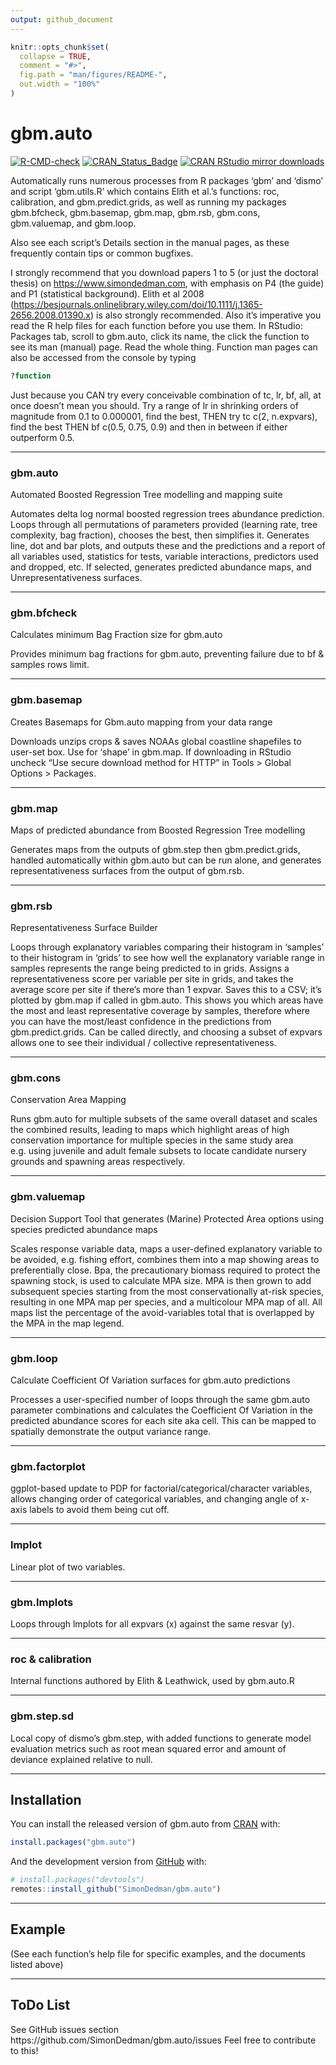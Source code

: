 ```yaml
---
output: github_document
---
```


<!-- README.md is generated from README.Rmd. Please edit that file -->

```r
knitr::opts_chunk$set(
  collapse = TRUE,
  comment = "#>",
  fig.path = "man/figures/README-",
  out.width = "100%"
)
```

# gbm.auto

<!-- badges: start -->
[![R-CMD-check](https://github.com/SimonDedman/gbm.auto/actions/workflows/R-CMD-check.yaml/badge.svg)](https://github.com/SimonDedman/gbm.auto/actions/workflows/R-CMD-check.yaml)
[![CRAN\_Status\_Badge](https://www.r-pkg.org/badges/version/gbm.auto)](https://cran.r-project.org/package=gbm.auto)
[![CRAN RStudio mirror downloads](https://cranlogs.r-pkg.org/badges/gbm.auto)](https://cran.r-project.org/package=gbm.auto)
<!-- badges: end -->
<!-- badgeplacer(location = ".", status = "active", githubaccount = SimonDedman, githubrepo = gbm.auto, branch = master, name = "README.Rmd") -->

Automatically runs numerous processes from R packages 'gbm' and 'dismo' and script 'gbm.utils.R' which contains Elith et al.'s functions: roc, calibration, and gbm.predict.grids, as well as running my packages gbm.bfcheck, gbm.basemap, gbm.map, gbm.rsb, gbm.cons, gbm.valuemap, and gbm.loop.  

Also see each script's Details section in the manual pages, as these frequently contain tips or common bugfixes.

I strongly recommend that you download papers 1 to 5 (or just the doctoral thesis) on <https://www.simondedman.com>, with emphasis on P4 (the guide) and P1 (statistical background). Elith et al 2008 (<https://besjournals.onlinelibrary.wiley.com/doi/10.1111/j.1365-2656.2008.01390.x>) is also strongly recommended. Also it's imperative you read the R help files for each function before you use them. In RStudio: Packages tab, scroll to gbm.auto, click its name, the click the function to see its man (manual) page. Read the whole thing. Function man pages can also be accessed from the console by typing

``` r
?function
```

Just because you CAN try every conceivable combination of tc, lr, bf, all, at once doesn't mean you should. Try a range of lr in shrinking orders of magnitude from 0.1 to 0.000001, find the best, THEN try tc c(2, n.expvars), find the best THEN bf c(0.5, 0.75, 0.9) and then in between if either outperform 0.5.

***

### gbm.auto

Automated Boosted Regression Tree modelling and mapping suite

Automates delta log normal boosted regression trees abundance prediction. Loops through all permutations of parameters provided (learning rate, tree complexity, bag fraction), chooses the best, then simplifies it. Generates line, dot and bar plots, and outputs these and the predictions and a report of all variables used, statistics for tests, variable interactions, predictors used and dropped, etc. If selected, generates predicted abundance maps, and Unrepresentativeness surfaces.  

***

### gbm.bfcheck

Calculates minimum Bag Fraction size for gbm.auto

Provides minimum bag fractions for gbm.auto, preventing failure due to bf & samples rows limit.  

***

### gbm.basemap

Creates Basemaps for Gbm.auto mapping from your data range

Downloads unzips crops & saves NOAAs global coastline shapefiles to user-set box. Use for 'shape' in gbm.map. If downloading in RStudio uncheck "Use secure download method for HTTP" in Tools > Global Options > Packages.  

***

### gbm.map

Maps of predicted abundance from Boosted Regression Tree modelling

Generates maps from the outputs of gbm.step then gbm.predict.grids, handled automatically within gbm.auto but can be run alone, and generates representativeness surfaces from the output of gbm.rsb.  

***

### gbm.rsb

Representativeness Surface Builder

Loops through explanatory variables comparing their histogram in 'samples' to their histogram in 'grids' to see how well the explanatory variable range in samples represents the range being predicted to in grids. Assigns a representativeness score per variable per site in grids, and takes the average score per site if there's more than 1 expvar. Saves this to a CSV; it's plotted by gbm.map if called in gbm.auto. This shows you which areas have the most and least representative coverage by samples, therefore where you can have the most/least confidence in the predictions from gbm.predict.grids.
Can be called directly, and choosing a subset of expvars allows one to see their individual / collective representativeness.  

***

### gbm.cons

Conservation Area Mapping

Runs gbm.auto for multiple subsets of the same overall dataset and scales the combined results, leading to maps which highlight areas of high conservation importance for multiple species in the same study area e.g. using juvenile and adult female subsets to locate candidate nursery grounds and spawning areas respectively.  

***

### gbm.valuemap

Decision Support Tool that generates (Marine) Protected Area options using species predicted abundance maps

Scales response variable data, maps a user-defined explanatory variable to be avoided, e.g. fishing effort, combines them into a map showing areas to preferentially close. Bpa, the precautionary biomass required to protect the spawning stock, is used to calculate MPA size. MPA is then grown to add subsequent species starting from the most conservationally at-risk species, resulting in one MPA map per species, and a multicolour MPA map of all. All maps list the percentage of the avoid-variables total that is overlapped by the MPA in the map legend.  

***

### gbm.loop

Calculate Coefficient Of Variation surfaces for gbm.auto predictions

Processes a user-specified number of loops through the same gbm.auto parameter combinations and calculates the Coefficient Of Variation in the predicted abundance scores for each site aka cell. This can be mapped to spatially demonstrate the output variance range.  

***

### gbm.factorplot

ggplot-based update to PDP for factorial/categorical/character variables, allows changing order of categorical variables, and changing angle of x-axis labels to avoid them being cut off.

***

### lmplot

Linear plot of two variables.

***

### gbm.lmplots

Loops through lmplots for all expvars (x) against the same resvar (y).

***

### roc & calibration

Internal functions authored by Elith & Leathwick, used by gbm.auto.R

***

### gbm.step.sd

Local copy of dismo's gbm.step, with added functions to generate model evaluation metrics such as root mean squared error and amount of deviance explained relative to null.

***

## Installation

You can install the released version of gbm.auto from [CRAN](https://CRAN.R-project.org) with:

``` r
install.packages("gbm.auto")
```

And the development version from [GitHub](https://github.com/) with:

``` r
# install.packages("devtools")
remotes::install_github("SimonDedman/gbm.auto")
```

***

## Example

(See each function's help file for specific examples, and the documents listed above)

***

## ToDo List

See GitHub issues section https://github.com/SimonDedman/gbm.auto/issues
Feel free to contribute to this!

<!-- What is special about using `README.Rmd` instead of just `README.md`? You can include R chunks like so: -->

<!-- ```{r cars} -->
<!-- summary(cars) -->
<!-- ``` -->

<!-- You'll still need to render `README.Rmd` regularly, to keep `README.md` up-to-date. `devtools::build_readme()` is handy for this. You could also use GitHub Actions to re-render `README.Rmd` every time you push. An example workflow can be found here: <https://github.com/r-lib/actions/tree/master/examples>. -->

<!-- You can also embed plots, for example: -->

<!-- ```{r pressure, echo = FALSE} -->
<!-- plot(pressure) -->
<!-- ``` -->

<!-- In that case, don't forget to commit and push the resulting figure files, so they display on GitHub and CRAN. -->
